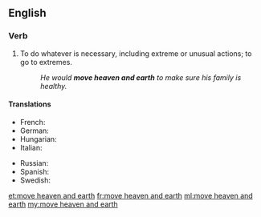 ==English==

===Verb===
{{head|en|verb|head=[[move]] [[heaven]] [[and]] [[earth]]}}

# {{lb|en|idiomatic}} To do whatever is necessary, including extreme or unusual actions; to go to extremes.
#: ''He would '''move heaven and earth''' to make sure his family is healthy.''

====Translations====
{{trans-top|to go to extreme lengths}}
* French: {{t+|fr|remuer ciel et terre}}
* German: {{t+|de|Himmel und Hölle in Bewegung setzen}}
* Hungarian: {{t|hu|eget-földet megmozgat}}
* Italian: {{t|it|muovere cielo e terra}}
{{trans-mid}}
* Russian: {{t|ru|сверну́ть го́ры|pf}} {{qualifier|move mountains}}
* Spanish: {{t|es|mover cielo y tierra}}
* Swedish: {{t|sv|röra upp himmel och jord}}
{{trans-bottom}}

[[et:move heaven and earth]]
[[fr:move heaven and earth]]
[[ml:move heaven and earth]]
[[my:move heaven and earth]]